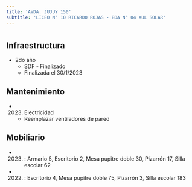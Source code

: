 ```yaml
---
title: 'AVDA. JUJUY 150'
subtitle: 'LICEO N° 10 RICARDO ROJAS - BOA N° 04 XUL SOLAR'
---
```


#
## Infraestructura

* 2do año 
    + SDF - Finalizado 
    + Finalizada el 30/1/2023 






## Mantenimiento

*  (2023) Electricidad 
    + Reemplazar ventiladores de pared





## Mobiliario

*  (2023) : Armario 5, Escritorio 2, Mesa pupitre doble 30, Pizarrón 17, Silla escolar 62 

*  (2022) : Escritorio 4, Mesa pupitre doble 75, Pizarrón 3, Silla escolar 183 



